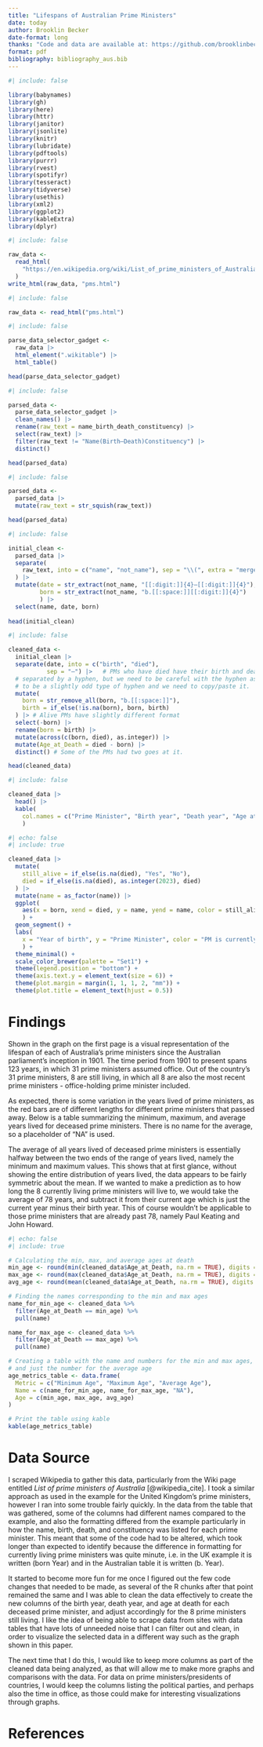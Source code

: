 ```yaml
---
title: "Lifespans of Australian Prime Ministers"
date: today
author: Brooklin Becker
date-format: long
thanks: "Code and data are available at: https://github.com/brooklinbecker/australian_pms.git"
format: pdf
bibliography: bibliography_aus.bib
---
```


```r
#| include: false

library(babynames)
library(gh)
library(here)
library(httr)
library(janitor)
library(jsonlite)
library(knitr)
library(lubridate)
library(pdftools)
library(purrr)
library(rvest)
library(spotifyr)
library(tesseract)
library(tidyverse)
library(usethis)
library(xml2)
library(ggplot2)
library(kableExtra)
library(dplyr)

```

```r
#| include: false

raw_data <-
  read_html(
    "https://en.wikipedia.org/wiki/List_of_prime_ministers_of_Australia"
  )
write_html(raw_data, "pms.html")

```

```r
#| include: false

raw_data <- read_html("pms.html")

```

```r
#| include: false

parse_data_selector_gadget <-
  raw_data |>
  html_element(".wikitable") |>
  html_table()

head(parse_data_selector_gadget)

```

```r
#| include: false

parsed_data <-
  parse_data_selector_gadget |> 
  clean_names() |> 
  rename(raw_text = name_birth_death_constituency) |> 
  select(raw_text) |>
  filter(raw_text != "Name(Birth–Death)Constituency") |> 
  distinct() 

head(parsed_data)

```

```r
#| include: false

parsed_data <-
  parsed_data |>
  mutate(raw_text = str_squish(raw_text))

head(parsed_data)

```

```r
#| include: false

initial_clean <-
  parsed_data |>
  separate(
    raw_text, into = c("name", "not_name"), sep = "\\(", extra = "merge",
  ) |> 
  mutate(date = str_extract(not_name, "[[:digit:]]{4}–[[:digit:]]{4}"),
         born = str_extract(not_name, "b.[[:space:]][[:digit:]]{4}")
         ) |>
  select(name, date, born)
  
head(initial_clean)

```

```r
#| include: false

cleaned_data <-
  initial_clean |>
  separate(date, into = c("birth", "died"), 
           sep = "–") |>   # PMs who have died have their birth and death years 
  # separated by a hyphen, but we need to be careful with the hyphen as it seems 
  # to be a slightly odd type of hyphen and we need to copy/paste it.
  mutate(
    born = str_remove_all(born, "b.[[:space:]]"),
    birth = if_else(!is.na(born), born, birth)
  ) |> # Alive PMs have slightly different format
  select(-born) |>
  rename(born = birth) |> 
  mutate(across(c(born, died), as.integer)) |> 
  mutate(Age_at_Death = died - born) |> 
  distinct() # Some of the PMs had two goes at it.

head(cleaned_data)

```

```r
#| include: false

cleaned_data |>
  head() |>
  kable(
    col.names = c("Prime Minister", "Birth year", "Death year", "Age at death")
    )

```

```r
#| echo: false
#| include: true

cleaned_data |>
  mutate(
    still_alive = if_else(is.na(died), "Yes", "No"),
    died = if_else(is.na(died), as.integer(2023), died)
  ) |>
  mutate(name = as_factor(name)) |>
  ggplot(
    aes(x = born, xend = died, y = name, yend = name, color = still_alive)
    ) +
  geom_segment() +
  labs(
    x = "Year of birth", y = "Prime Minister", color = "PM is currently alive", title = "Lifespans of Australia's Prime Ministers"
    ) +
  theme_minimal() +
  scale_color_brewer(palette = "Set1") +
  theme(legend.position = "bottom") +
  theme(axis.text.y = element_text(size = 6)) +
  theme(plot.margin = margin(1, 1, 1, 2, "mm")) +
  theme(plot.title = element_text(hjust = 0.5))

```

\newpage

# Findings
Shown in the graph on the first page is a visual representation of the lifespan of each of Australia's prime ministers since the Australian parliament's inception in 1901. The time period from 1901 to present spans 123 years, in which 31 prime ministers assumed office. Out of the country's 31 prime ministers, 8 are still living, in which all 8 are also the most recent prime ministers - office-holding prime minister included.

As expected, there is some variation in the years lived of prime ministers, as the red bars are of different lengths for different prime ministers that passed away. Below is a table summarizing the minimum, maximum, and average years lived for deceased prime ministers. There is no name for the average, so a placeholder of "NA" is used.

The average of all years lived of deceased prime ministers is essentially halfway between the two ends of the range of years lived, namely the minimum and maximum values. This shows that at first glance, without showing the entire distribution of years lived, the data appears to be fairly symmetric about the mean. If we wanted to make a prediction as to how long the 8 currently living prime ministers will live to, we would take the average of 78 years, and subtract it from their current age which is just the current year minus their birth year. This of course wouldn't be applicable to those prime ministers that are already past 78, namely Paul Keating and John Howard.

```r
#| echo: false
#| include: true

# Calculating the min, max, and average ages at death
min_age <- round(min(cleaned_data$Age_at_Death, na.rm = TRUE), digits = 0)
max_age <- round(max(cleaned_data$Age_at_Death, na.rm = TRUE), digits = 0)
avg_age <- round(mean(cleaned_data$Age_at_Death, na.rm = TRUE), digits = 0)

# Finding the names corresponding to the min and max ages
name_for_min_age <- cleaned_data %>%
  filter(Age_at_Death == min_age) %>%
  pull(name)

name_for_max_age <- cleaned_data %>%
  filter(Age_at_Death == max_age) %>%
  pull(name)

# Creating a table with the name and numbers for the min and max ages,
# and just the number for the average age
age_metrics_table <- data.frame(
  Metric = c("Minimum Age", "Maximum Age", "Average Age"),
  Name = c(name_for_min_age, name_for_max_age, "NA"),
  Age = c(min_age, max_age, avg_age)
)

# Print the table using kable
kable(age_metrics_table)

```

# Data Source
I scraped Wikipedia to gather this data, particularly from the Wiki page entitled *List of prime ministers of Australia* [@wikipedia_cite]. I took a similar approach as used in the example for the United Kingdom's prime ministers, however I ran into some trouble fairly quickly. In the data from the table that was gathered, some of the columns had different names compared to the example, and also the formatting differed from the example particularly in how the name, birth, death, and constituency was listed for each prime minister. This meant that some of the code had to be altered, which took longer than expected to identify because the difference in formatting for currently living prime ministers was quite minute, i.e. in the UK example it is written (born Year) and in the Australian table it is written (b. Year).

It started to become more fun for me once I figured out the few code changes that needed to be made, as several of the R chunks after that point remained the same and I was able to clean the data effectively to create the new columns of the birth year, death year, and age at death for each deceased prime minister, and adjust accordingly for the 8 prime ministers still living. I like the idea of being able to scrape data from sites with data tables that have lots of unneeded noise that I can filter out and clean, in order to visualize the selected data in a different way such as the graph shown in this paper.

The next time that I do this, I would like to keep more columns as part of the cleaned data being analyzed, as that will allow me to make more graphs and comparisons with the data. For data on prime ministers/presidents of countries, I would keep the columns listing the political parties, and perhaps also the time in office, as those could make for interesting visualizations through graphs.

\newpage

# References {.unnumbered}






